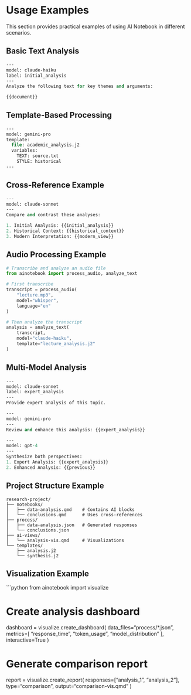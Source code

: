 # Usage Examples

This section provides practical examples of using AI Notebook in different scenarios.

## Basic Text Analysis

```ai
---
model: claude-haiku
label: initial_analysis
---
Analyze the following text for key themes and arguments:

{{document}}
```

## Template-Based Processing

```ai
---
model: gemini-pro
template:
  file: academic_analysis.j2
  variables:
    TEXT: source.txt
    STYLE: historical
---
```

## Cross-Reference Example

```ai
---
model: claude-sonnet
---
Compare and contrast these analyses:

1. Initial Analysis: {{initial_analysis}}
2. Historical Context: {{historical_context}}
3. Modern Interpretation: {{modern_view}}
```

## Audio Processing Example

```python
# Transcribe and analyze an audio file
from ainotebook import process_audio, analyze_text

# First transcribe
transcript = process_audio(
    "lecture.mp3",
    model="whisper",
    language="en"
)

# Then analyze the transcript
analysis = analyze_text(
    transcript,
    model="claude-haiku",
    template="lecture_analysis.j2"
)
```

## Multi-Model Analysis

```ai
---
model: claude-sonnet
label: expert_analysis
---
Provide expert analysis of this topic.

---
model: gemini-pro
---
Review and enhance this analysis: {{expert_analysis}}

---
model: gpt-4
---
Synthesize both perspectives:
1. Expert Analysis: {{expert_analysis}}
2. Enhanced Analysis: {{previous}}
```

## Project Structure Example

```
research-project/
├── notebooks/
│   ├── data-analysis.qmd    # Contains AI blocks
│   └── conclusions.qmd      # Uses cross-references
├── process/
│   ├── data-analysis.json   # Generated responses
│   └── conclusions.json
├── ai-views/
│   └── analysis-vis.qmd     # Visualizations
└── templates/
    ├── analysis.j2
    └── synthesis.j2
```

## Visualization Example

```python
from ainotebook import visualize

# Create analysis dashboard
dashboard = visualize.create_dashboard(
    data_files="process/*.json",
    metrics=[
        "response_time",
        "token_usage",
        "model_distribution"
    ],
    interactive=True
)

# Generate comparison report
report = visualize.create_report(
    responses=["analysis_1", "analysis_2"],
    type="comparison",
    output="comparison-vis.qmd"
)